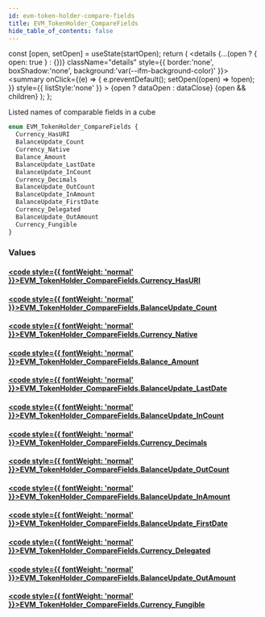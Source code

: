 ```yaml
---
id: evm-token-holder-compare-fields
title: EVM_TokenHolder_CompareFields
hide_table_of_contents: false
---
```







  const [open, setOpen] = useState(startOpen);
  return (
    <details {...(open ? { open: true } : {})} className="details" style={{ border:'none', boxShadow:'none', background:'var(--ifm-background-color)' }}>
      <summary
        onClick={(e) => {
          e.preventDefault();
          setOpen((open) => !open);
        }}
        style={{ listStyle:'none' }}
      >
      {open ? dataOpen : dataClose}
      </summary>
      {open && children}
    </details>
  );
};










Listed names of comparable fields in a cube


```graphql
enum EVM_TokenHolder_CompareFields {
  Currency_HasURI
  BalanceUpdate_Count
  Currency_Native
  Balance_Amount
  BalanceUpdate_LastDate
  BalanceUpdate_InCount
  Currency_Decimals
  BalanceUpdate_OutCount
  BalanceUpdate_InAmount
  BalanceUpdate_FirstDate
  Currency_Delegated
  BalanceUpdate_OutAmount
  Currency_Fungible
}
```




### Values

#### [<code style={{ fontWeight: 'normal' }}>EVM_TokenHolder_CompareFields.<b>Currency_HasURI</b></code>](#)  
> 
> 
> 
> 

#### [<code style={{ fontWeight: 'normal' }}>EVM_TokenHolder_CompareFields.<b>BalanceUpdate_Count</b></code>](#)  
> 
> 
> 
> 

#### [<code style={{ fontWeight: 'normal' }}>EVM_TokenHolder_CompareFields.<b>Currency_Native</b></code>](#)  
> 
> 
> 
> 

#### [<code style={{ fontWeight: 'normal' }}>EVM_TokenHolder_CompareFields.<b>Balance_Amount</b></code>](#)  
> 
> 
> 
> 

#### [<code style={{ fontWeight: 'normal' }}>EVM_TokenHolder_CompareFields.<b>BalanceUpdate_LastDate</b></code>](#)  
> 
> 
> 
> 

#### [<code style={{ fontWeight: 'normal' }}>EVM_TokenHolder_CompareFields.<b>BalanceUpdate_InCount</b></code>](#)  
> 
> 
> 
> 

#### [<code style={{ fontWeight: 'normal' }}>EVM_TokenHolder_CompareFields.<b>Currency_Decimals</b></code>](#)  
> 
> 
> 
> 

#### [<code style={{ fontWeight: 'normal' }}>EVM_TokenHolder_CompareFields.<b>BalanceUpdate_OutCount</b></code>](#)  
> 
> 
> 
> 

#### [<code style={{ fontWeight: 'normal' }}>EVM_TokenHolder_CompareFields.<b>BalanceUpdate_InAmount</b></code>](#)  
> 
> 
> 
> 

#### [<code style={{ fontWeight: 'normal' }}>EVM_TokenHolder_CompareFields.<b>BalanceUpdate_FirstDate</b></code>](#)  
> 
> 
> 
> 

#### [<code style={{ fontWeight: 'normal' }}>EVM_TokenHolder_CompareFields.<b>Currency_Delegated</b></code>](#)  
> 
> 
> 
> 

#### [<code style={{ fontWeight: 'normal' }}>EVM_TokenHolder_CompareFields.<b>BalanceUpdate_OutAmount</b></code>](#)  
> 
> 
> 
> 

#### [<code style={{ fontWeight: 'normal' }}>EVM_TokenHolder_CompareFields.<b>Currency_Fungible</b></code>](#)  
> 
> 
> 
> 



